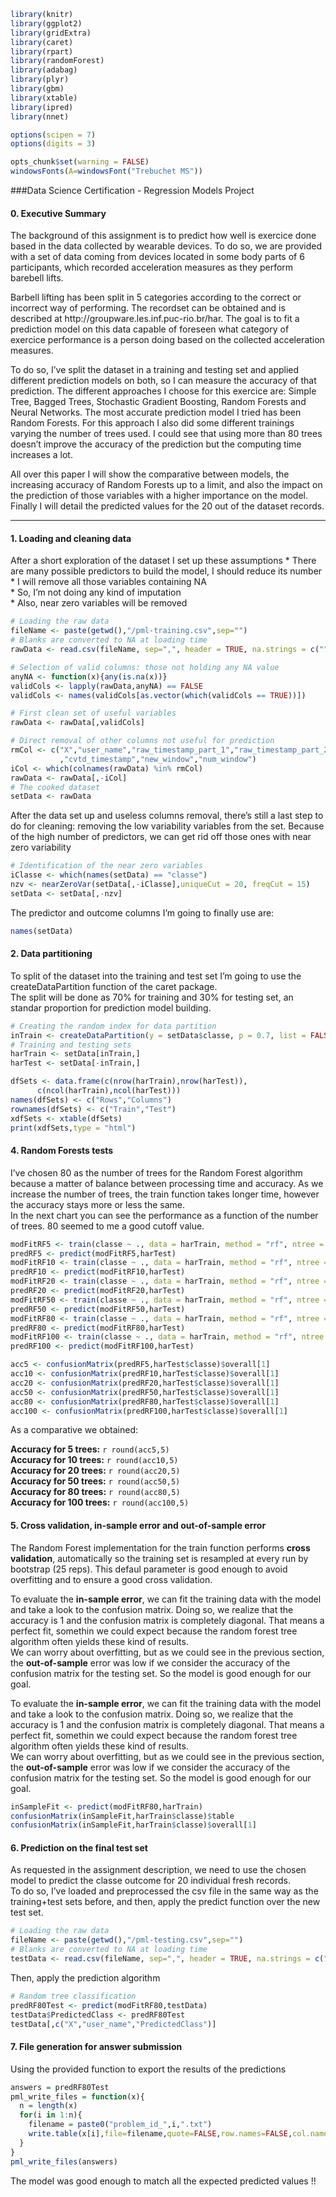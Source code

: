 ```r
library(knitr)
library(ggplot2)
library(gridExtra)
library(caret)
library(rpart)
library(randomForest)
library(adabag)
library(plyr)
library(gbm)
library(xtable)
library(ipred)
library(nnet)

options(scipen = 7)
options(digits = 3)

opts_chunk$set(warning = FALSE)
windowsFonts(A=windowsFont("Trebuchet MS"))
```

###Data Science Certification - Regression Models Project

#### 0. Executive Summary
The background of this assignment is to predict how well is exercice done based in the data collected by wearable devices.
To do so, we are provided with a set of data coming from devices located in some body parts of 6 participants, which recorded acceleration measures as they perform barebell lifts.

Barbell lifting has been split in 5 categories according to the correct or incorrect way of performing. The recordset can be obtained and is described at http://groupware.les.inf.puc-rio.br/har.
The goal is to fit a prediction model on this data capable of foreseen what category of exercice performance is a person doing based on the collected acceleration measures.

To do so, I've split the dataset in a training and testing set and applied different prediction models on both, so I can measure the accuracy of that prediction.
The different approaches I choose for this exercice are: Simple Tree, Bagged Trees, Stochastic Gradient Boosting, Random Forests and Neural Networks.
The most accurate prediction model I tried has been Random Forests. For this approach I also did some different trainings varying the number of trees used. I could see that using more than 80 trees doesn't improve the accuracy of the prediction but the computing time increases a lot.

All over this paper I will show the comparative between models, the increasing accuracy of Random Forests up to a limit, and also the impact on the prediction of those variables with a higher importance on the model.
Finally I will detail the predicted values for the 20 out of the dataset records.

------

#### 1. Loading and cleaning data
After a short exploration of the dataset I set up these assumptions
* There are many possible predictors to build the model, I should reduce its number  
* I will remove all those variables containing NA  
* So, I'm not doing any kind of imputation  
* Also, near zero variables will be removed  

```r
# Loading the raw data
fileName <- paste(getwd(),"/pml-training.csv",sep="")
# Blanks are converted to NA at loading time
rawData <- read.csv(fileName, sep=",", header = TRUE, na.strings = c("","NA"))

# Selection of valid columns: those not holding any NA value
anyNA <- function(x){any(is.na(x))}
validCols <- lapply(rawData,anyNA) == FALSE
validCols <- names(validCols[as.vector(which(validCols == TRUE))])

# First clean set of useful variables
rawData <- rawData[,validCols]

# Direct removal of other columns not useful for prediction
rmCol <- c("X","user_name","raw_timestamp_part_1","raw_timestamp_part_2"
           ,"cvtd_timestamp","new_window","num_window")
iCol <- which(colnames(rawData) %in% rmCol)
rawData <- rawData[,-iCol]
# The cooked dataset
setData <- rawData
```
After the data set up and useless columns removal, there's still a last step to do for cleaning: removing the low variability variables from the set. Because of the high number of predictors, we can get rid off those ones with near zero variability

```r
# Identification of the near zero variables 
iClasse <- which(names(setData) == "classe")
nzv <- nearZeroVar(setData[,-iClasse],uniqueCut = 20, freqCut = 15)
setData <- setData[,-nzv]
```

The predictor and outcome columns I'm going to finally use are:

```r
names(setData)
```

#### 2. Data partitioning
To split of the dataset into the training and test set I'm going to use the createDataPartition function of the caret package.  
The split will be done as 70% for training and 30% for testing set, an standar proportion for prediction model building.

```r
# Creating the random index for data partition
inTrain <- createDataPartition(y = setData$classe, p = 0.7, list = FALSE)
# Training and testing sets
harTrain <- setData[inTrain,]
harTest <- setData[-inTrain,]

```

```r
dfSets <- data.frame(c(nrow(harTrain),nrow(harTest)),
      c(ncol(harTrain),ncol(harTest)))
names(dfSets) <- c("Rows","Columns")
rownames(dfSets) <- c("Train","Test")
xdfSets <- xtable(dfSets)
print(xdfSets,type = "html")
```


#### 4. Random Forests tests
I've chosen 80 as the number of trees for the Random Forest algorithm because a matter of balance between processing time and accuracy. As we increase the number of trees, the train function takes longer time, however the accuracy stays more or less the same.  
In the next chart you can see the performance as a function of the number of trees. 80 seemed to me a good cutoff value.

```r
modFitRF5 <- train(classe ~ ., data = harTrain, method = "rf", ntree = 5)
predRF5 <- predict(modFitRF5,harTest)
modFitRF10 <- train(classe ~ ., data = harTrain, method = "rf", ntree = 10)
predRF10 <- predict(modFitRF10,harTest)
modFitRF20 <- train(classe ~ ., data = harTrain, method = "rf", ntree = 20)
predRF20 <- predict(modFitRF20,harTest)
modFitRF50 <- train(classe ~ ., data = harTrain, method = "rf", ntree = 50)
predRF50 <- predict(modFitRF50,harTest)
modFitRF80 <- train(classe ~ ., data = harTrain, method = "rf", ntree = 80)
predRF80 <- predict(modFitRF80,harTest)
modFitRF100 <- train(classe ~ ., data = harTrain, method = "rf", ntree = 100)
predRF100 <- predict(modFitRF100,harTest)
```

```r
acc5 <- confusionMatrix(predRF5,harTest$classe)$overall[1]
acc10 <- confusionMatrix(predRF10,harTest$classe)$overall[1]
acc20 <- confusionMatrix(predRF20,harTest$classe)$overall[1]
acc50 <- confusionMatrix(predRF50,harTest$classe)$overall[1]
acc80 <- confusionMatrix(predRF80,harTest$classe)$overall[1]
acc100 <- confusionMatrix(predRF100,harTest$classe)$overall[1]
```
As a comparative we obtained:  

**Accuracy for 5 trees:** `r round(acc5,5)`  
**Accuracy for 10 trees:** `r round(acc10,5)`  
**Accuracy for 20 trees:** `r round(acc20,5)`  
**Accuracy for 50 trees:** `r round(acc50,5)`  
**Accuracy for 80 trees:** `r round(acc80,5)`  
**Accuracy for 100 trees:** `r round(acc100,5)`  


#### 5. Cross validation, in-sample error and out-of-sample error
The Random Forest implementation for the train function performs **cross validation**, automatically so the training set is resampled at every run by bootstrap (25 reps).  This defaul parameter is good enough to avoid overfitting and to ensure a good cross validation.

To evaluate the **in-sample error**, we can fit the training data with the model and take a look to the confusion matrix. 
Doing so, we realize that the accuracy is 1 and the confusion matrix is completely diagonal. That means a perfect fit, somethin we could expect because the random forest tree algorithm often yields these kind of results.  
We can worry about overfitting, but as we could see in the previous section, the **out-of-sample** error was low if we consider the accuracy of the confusion matrix for the testing set. So the model is good enough for our goal.

To evaluate the **in-sample error**, we can fit the training data with the model and take a look to the confusion matrix. 
Doing so, we realize that the accuracy is 1 and the confusion matrix is completely diagonal. That means a perfect fit, somethin we could expect because the random forest tree algorithm often yields these kind of results.  
We can worry about overfitting, but as we could see in the previous section, the **out-of-sample** error was low if we consider the accuracy of the confusion matrix for the testing set. So the model is good enough for our goal.

```r
inSampleFit <- predict(modFitRF80,harTrain)
confusionMatrix(inSampleFit,harTrain$classe)$table
confusionMatrix(inSampleFit,harTrain$classe)$overall[1]
```


#### 6. Prediction on the final test set
As requested in the assignment description, we need to use the chosen model to predict the classe outcome for 20 individual fresh records.  
To do so, I've loaded and preprocessed the csv file in the same way as the training+test sets before, and then, apply the predict function over the new test set.  

```r
# Loading the raw data
fileName <- paste(getwd(),"/pml-testing.csv",sep="")
# Blanks are converted to NA at loading time
testData <- read.csv(fileName, sep=",", header = TRUE, na.strings = c("","NA"))
```

Then, apply the prediction algorithm

```r
# Random tree classification
predRF80Test <- predict(modFitRF80,testData)
testData$PredictedClass <- predRF80Test
testData[,c("X","user_name","PredictedClass")]
``` 

#### 7. File generation for answer submission
Using the provided function to export the results of the predictions

```r
answers = predRF80Test
pml_write_files = function(x){
  n = length(x)
  for(i in 1:n){
    filename = paste0("problem_id_",i,".txt")
    write.table(x[i],file=filename,quote=FALSE,row.names=FALSE,col.names=FALSE)
  }
}
pml_write_files(answers)
```

The model was good enough to match all the expected predicted values !!

